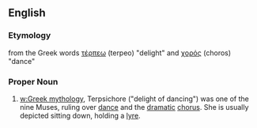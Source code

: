 ==English==
===Etymology===
from the Greek words [[τέρπεω]] (terpeo) "delight" and [[χoρός]] (choros) "dance"
===Proper Noun===
{{wikipedia}}
#[[w:Greek mythology]], Terpsichore ("delight of dancing") was one of the nine Muses, ruling over [[dance]] and the [[dramatic]] [[chorus]]. She is usually depicted sitting down, holding a [[lyre]].